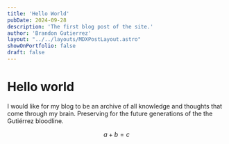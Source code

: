 ---
title: 'Hello World'
pubDate: 2024-09-28
description: 'The first blog post of the site.'
author: 'Brandon Gutierrez'
layout: "../../layouts/MDXPostLayout.astro"
showOnPortfolio: false
draft: false
---

# Hello world
I would like for my blog to be an archive of all knowledge and thoughts that come through my brain. Preserving for the future generations of the the Gutiérrez bloodline.

$$
a + b = c
$$
